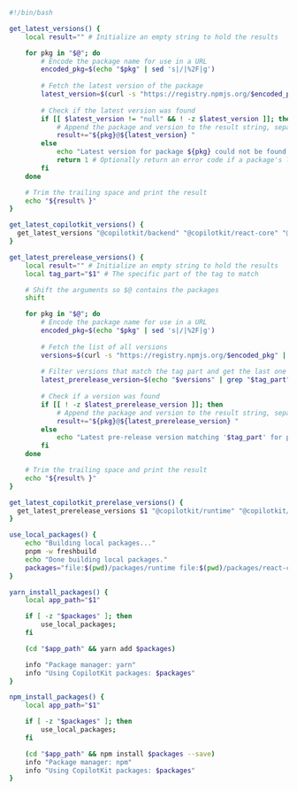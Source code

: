 
```sh 
#!/bin/bash

get_latest_versions() {
    local result="" # Initialize an empty string to hold the results

    for pkg in "$@"; do
        # Encode the package name for use in a URL
        encoded_pkg=$(echo "$pkg" | sed 's|/|%2F|g')
        
        # Fetch the latest version of the package
        latest_version=$(curl -s "https://registry.npmjs.org/$encoded_pkg" | jq -r '.["dist-tags"].latest')
        
        # Check if the latest version was found
        if [[ $latest_version != "null" && ! -z $latest_version ]]; then
            # Append the package and version to the result string, separated by '@' and spaces between packages
            result+="${pkg}@${latest_version} "
        else
            echo "Latest version for package ${pkg} could not be found." >&2
            return 1 # Optionally return an error code if a package's latest version can't be found
        fi
    done

    # Trim the trailing space and print the result
    echo "${result% }"
}

get_latest_copilotkit_versions() {
  get_latest_versions "@copilotkit/backend" "@copilotkit/react-core" "@copilotkit/react-textarea" "@copilotkit/react-ui" "@copilotkit/shared"
}

get_latest_prerelease_versions() {
    local result="" # Initialize an empty string to hold the results
    local tag_part="$1" # The specific part of the tag to match

    # Shift the arguments so $@ contains the packages
    shift

    for pkg in "$@"; do
        # Encode the package name for use in a URL
        encoded_pkg=$(echo "$pkg" | sed 's|/|%2F|g')
        
        # Fetch the list of all versions
        versions=$(curl -s "https://registry.npmjs.org/$encoded_pkg" | jq -r '.versions | keys[]')
        
        # Filter versions that match the tag part and get the last one
        latest_prerelease_version=$(echo "$versions" | grep "$tag_part" | tail -n 1)
        
        # Check if a version was found
        if [[ ! -z $latest_prerelease_version ]]; then
            # Append the package and version to the result string, separated by '@' and spaces between packages
            result+="${pkg}@${latest_prerelease_version} "
        else
            echo "Latest pre-release version matching '$tag_part' for package ${pkg} could not be found." >&2
        fi
    done

    # Trim the trailing space and print the result
    echo "${result% }"
}

get_latest_copilotkit_prerelase_versions() {
  get_latest_prerelease_versions $1 "@copilotkit/runtime" "@copilotkit/react-core" "@copilotkit/react-textarea" "@copilotkit/react-ui" "@copilotkit/shared"
}

use_local_packages() {
    echo "Building local packages..."
    pnpm -w freshbuild
    echo "Done building local packages."
    packages="file:$(pwd)/packages/runtime file:$(pwd)/packages/react-core file:$(pwd)/packages/react-textarea file:$(pwd)/packages/react-ui file:$(pwd)/packages/shared"
}

yarn_install_packages() {
    local app_path="$1"

    if [ -z "$packages" ]; then        
        use_local_packages;
    fi

    (cd "$app_path" && yarn add $packages)

    info "Package manager: yarn"
    info "Using CopilotKit packages: $packages"
}

npm_install_packages() {
    local app_path="$1"

    if [ -z "$packages" ]; then
        use_local_packages;
    fi

    (cd "$app_path" && npm install $packages --save)
    info "Package manager: npm"
    info "Using CopilotKit packages: $packages"
}
```
      